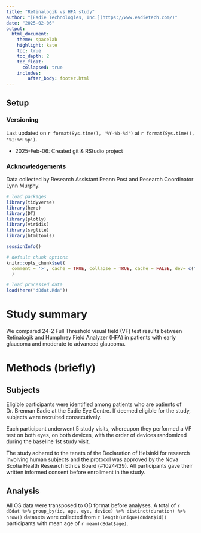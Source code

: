 ```yaml
---
title: "Retinalogik vs HFA study"
author: "[Eadie Technologies, Inc.](https://www.eadietech.com/)"
date: "2025-02-06"
output: 
  html_document:
    theme: spacelab
    highlight: kate
    toc: true
    toc_depth: 2
    toc_float: 
      collapsed: true
    includes:
        after_body: footer.html
---
```


## Setup

### Versioning

Last updated on `r format(Sys.time(), '%Y-%b-%d')` at `r format(Sys.time(), '%I:%M %p')`.

* 2025-Feb-06: Created git & RStudio project

### Acknowledgements
Data collected by Research Assistant Reann Post and Research Coordinator Lynn Murphy.

```r

# load packages
library(tidyverse)
library(here)
library(DT)
library(plotly)
library(viridis)
library(svglite)
library(htmltools)

sessionInfo()

# default chunk options
knitr::opts_chunk$set(
  comment = '>', cache = TRUE, collapse = TRUE, cache = FALSE, dev= c("png")
  )

# load processed data
load(here("dBdat.Rda"))

```

# Study summary
We compared 24-2 Full Threshold visual field (VF) test results between Retinalogik and Humphrey Field Analyzer (HFA) in patients with early glaucoma and moderate to advanced glaucoma.

# Methods (briefly)
## Subjects

Eligible participants were identified among patients who are patients of Dr. Brennan Eadie at the Eadie Eye Centre. If deemed eligible for the study, subjects were recruited consecutively.

Each participant underwent 5 study visits, whereupon they performed a VF test on both eyes, on both devices, with the order of devices randomized during the baseline 1st study visit.

The study adhered to the tenets of the Declaration of Helsinki for research involving human subjects and the protocol was approved by the Nova Scotia Health Research Ethics Board (#1024439). All participants gave their written informed consent before enrollment in the study.

## Analysis
All OS data were transposed to OD format before analyses. A total of `r dBdat %>% group_by(id, age, eye, device) %>% distinct(duration) %>% nrow()` datasets were collected from `r length(unique(dBdat$id))` participants with mean age of `r mean(dBdat$age)`.
